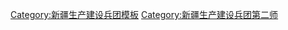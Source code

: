 {{Navbox
|name  = 新疆生产建设兵团第二师
|title = [[新疆生产建设兵团]][[新疆生产建设兵团第二师|第二师]]
|listclass = hlist
|above = 师部驻地：[[铁门关市]]
|image = [[File:Flag of the People's Republic of China.svg|80px]]
|state = {{{state<includeonly>|collapsed</includeonly>}}}

|group1 = [[师市合一]]
|list1 = [[铁门关市]]

|group2 = 团场
|list2 ={{Navbox|child
|group1 = 焉耆垦区
|list1 = 
* [[新疆生产建设兵团第二师二十一团|21团]]
* [[新疆生产建设兵团第二师二十二团|22团河畔镇]]（含23团、[[新疆伊力特绿原糖业|绿原糖业生活区]]）
* [[新疆生产建设兵团第二师二十四团|24团高桥镇]]
* [[新疆生产建设兵团第二师二十五团|25团]]
* [[新疆生产建设兵团第二师二十七团|27团天湖镇]]（含26团）
* [[新疆生产建设兵团第二师二二三团|223团开泽镇]]

|group2 = 库尔勒垦区
|list2 = {{Navbox|child
|group1 = 
|list1 =
* [[新疆生产建设兵团第二师二十九团|29团博古其镇]]（含28团）
* [[新疆生产建设兵团第二师三十团|30团双丰镇]]
|group2 = 且末-苏塘灌区
|list2 = 
* [[新疆生产建设兵团第二师三十七团|37团金山镇]]
* [[新疆生产建设兵团第二师三十八团|38团南屯镇]]
}}

|group3 = 乌鲁克垦区
|list3 =
* [[新疆生产建设兵团第二师三十一团|31团]]
* [[新疆生产建设兵团第二师三十三团|33团]]（含32团）
* [[新疆生产建设兵团第二师三十四团|34团]]（含35团）
* [[新疆生产建设兵团第二师三十六团|36团米兰镇]]（[[新疆生产建设兵团第四师|第四师]]代管）
}}

| below = {{新疆生产建设兵团各师索引}}
}}<noinclude>
[[Category:新疆生产建设兵团模板]]
[[Category:新疆生产建设兵团第二师]]
</noinclude>